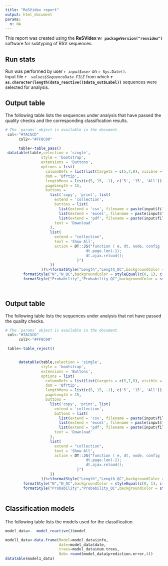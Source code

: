 ```yaml
---
title: "ReSVidex report"
output: html_document
params:
  n: NA
---
```

This report was created using the **ReSVidex v`r packageVersion("resvidex")`** software for subtyping of RSV sequences.<br /> 


<h2>Run stats</h2>
Run was performed by user *`r input$user`* on `r Sys.Date()`.<br />
Input file *`r  values$SequenceData_FILE`* from which **`r as.character(length(data_reactive()$data_out$Label))`** sequences were selected for analysis.<br />

<h2>Output table</h2>
The following table lists the sequences under analysis that have passed the quality checks and the corresponding classification results. 
```r
# The `params` object is available in the document.
 col<-"#7AC5CD"
      col2<-"#FF8C00"

      table<-table_pass()
 datatable(table,selection = 'single',
                style = 'bootstrap',
                extensions = 'Buttons',
                options = list(
                  columnDefs = list(list(targets = c(5,7,8), visible = FALSE)),
                  dom = 'Bfrtip',
                  lengthMenu = list(c(5, 15, -1), c('5', '15', 'All')),
                  pageLength = 15,
                  buttons =
                    list('copy', 'print', list(
                      extend = 'collection',
                      buttons = list(
                        list(extend = 'csv', filename = paste(input$file[1,1],"resvidex_results"),sep=""),
                        list(extend = 'excel', filename = paste(input$file[1,1],"resvidex_results"),sep=""),
                        list(extend = 'pdf', filename = paste(input$file[1,1],"resvidex_results"),sep="")),
                      text = 'Download'
                    ),
                    list(
                      extend = "collection",
                      text = 'Show All',
                      action = DT::JS("function ( e, dt, node, config ) {
                                    dt.page.len(-1);
                                    dt.ajax.reload();
                                }")
                    ))
                ))%>%formatStyle("Length","Length_QC",backgroundColor = styleEqual(c(0, 1), c(col2, col)))%>%
        formatStyle("N","N_QC",backgroundColor = styleEqual(c(0, 1), c(col2, col)))%>%
        formatStyle("Probability","Probability_QC",backgroundColor = styleEqual(c(0, 1), c(col2, col)))

 
```
<h2>Output table</h2>
The following table lists the sequences under analysis that not have passed the quality checks.
```r
# The `params` object is available in the document.
 col<-"#7AC5CD"
      col2<-"#FF8C00"

 table<-table_reject()


      datatable(table,selection = 'single',
                style = 'bootstrap',
                extensions = 'Buttons',
                options = list(
                  columnDefs = list(list(targets = c(5,7,8), visible = FALSE)),
                  dom = 'Bfrtip',
                  lengthMenu = list(c(5, 15, -1), c('5', '15', 'All')),
                  pageLength = 15,
                  buttons =
                    list('copy', 'print', list(
                      extend = 'collection',
                      buttons = list(
                        list(extend = 'csv', filename = paste(input$file[1,1],"resvidex_results"),sep=""),
                        list(extend = 'excel', filename = paste(input$file[1,1],"resvidex_results"),sep=""),
                        list(extend = 'pdf', filename = paste(input$file[1,1],"resvidex_results"),sep="")),
                      text = 'Download'
                    ),
                    list(
                      extend = "collection",
                      text = 'Show All',
                      action = DT::JS("function ( e, dt, node, config ) {
                                    dt.page.len(-1);
                                    dt.ajax.reload();
                                }")
                    ))
                ))%>%formatStyle("Length","Length_QC",backgroundColor = styleEqual(c(0, 1), c(col2, col)))%>%
        formatStyle("N","N_QC",backgroundColor = styleEqual(c(0, 1), c(col2, col)))%>%
        formatStyle("Probability","Probability_QC",backgroundColor = styleEqual(c(0, 1), c(col2, col)))
 
```
<h2>

Classification models

</h2>

The following table lists the models used for the classification.

```r


model_data<-  model_reactive()$model

model1_data<-data.frame(Model=model_data$info,
                        date=model_data$date,
                        trees=model_data$num.trees,
                        Oob= round(model_data$prediction.error,4))
datatable(model1_data)
```
